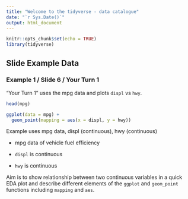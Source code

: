 ```yaml
---
title: "Welcome to the tidyverse - data catalogue"
date: "`r Sys.Date()`"
output: html_document
---
```


```r
knitr::opts_chunk$set(echo = TRUE)
library(tidyverse)
```

## Slide Example Data

### Example 1 / Slide 6 / Your Turn 1

"Your Turn 1" uses the mpg data and plots `displ` vs `hwy`.

```r
head(mpg)

ggplot(data = mpg) +
  geom_point(mapping = aes(x = displ, y = hwy))
```

Example uses mpg data, displ (continuous), hwy (continuous)

-   mpg data of vehicle fuel efficiency

-   `displ` is continuous

-   `hwy` is continuous

Aim is to show relationship between two continuous variables in a quick EDA plot and describe different elements of the `ggplot` and `geom_point` functions including `mapping` and `aes`.
